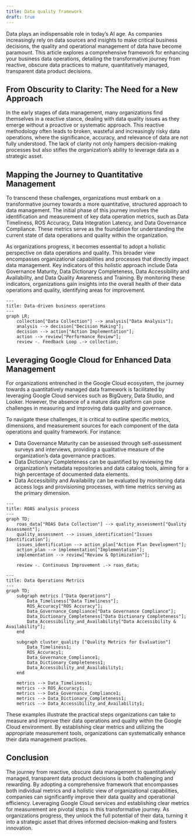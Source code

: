 ```yaml
---
title: Data quality framework
draft: true
---
```


Data plays an indispensable role in today's AI age. As companies increasingly rely on data sources and insights to make critical business decisions, the quality and operational management of data have become paramount. This article explores a comprehensive framework for enhancing your business data operations, detailing the transformative journey from reactive, obscure data practices to mature, quantitatively managed, transparent data product decisions.

## From Obscurity to Clarity: The Need for a New Approach
In the early stages of data management, many organizations find themselves in a reactive stance, dealing with data quality issues as they emerge without a proactive or systematic approach. This reactive methodology often leads to broken, wasteful and increasingly risky data operations, where the significance, accuracy, and relevance of data are not fully understood. The lack of clarity not only hampers decision-making processes but also stifles the organization's ability to leverage data as a strategic asset.



## Mapping the Journey to Quantitative Management
To transcend these challenges, organizations must embark on a transformative journey towards a more quantitative, structured approach to data management. The initial phase of this journey involves the identification and measurement of key data operation metrics, such as Data Timeliness, ROS Accuracy, Data Integration Latency, and Data Governance Compliance. These metrics serve as the foundation for understanding the current state of data operations and quality within the organization.

As organizations progress, it becomes essential to adopt a holistic perspective on data operations and quality. This broader view encompasses organizational capabilities and processes that directly impact data management. Key indicators of this holistic approach include Data Governance Maturity, Data Dictionary Completeness, Data Accessibility and Availability, and Data Quality Awareness and Training. By monitoring these indicators, organizations gain insights into the overall health of their data operations and quality, identifying areas for improvement.

```mermaid
---
title: Data-driven business operations
---
graph LR;
    collection["Data Collection"] --> analysis["Data Analysis"];
    analysis --> decision["Decision Making"];
    decision --> action["Action Implementation"];
    action --> review["Performance Review"];
    review -. Feedback Loop .-> collection;
```

## Leveraging Google Cloud for Enhanced Data Management
For organizations entrenched in the Google Cloud ecosystem, the journey towards a quantitatively managed data framework is facilitated by leveraging Google Cloud services such as BigQuery, Data Studio, and Looker. However, the absence of a mature data platform can pose challenges in measuring and improving data quality and governance.

To navigate these challenges, it is critical to outline specific metrics, dimensions, and measurement sources for each component of the data operations and quality framework. For instance:

- Data Governance Maturity can be assessed through self-assessment surveys and interviews, providing a qualitative measure of the organization's data governance practices.
- Data Dictionary Completeness can be quantified by reviewing the organization's metadata repositories and data catalog tools, aiming for a high percentage of documented data elements.
- Data Accessibility and Availability can be evaluated by monitoring data access logs and provisioning processes, with time metrics serving as the primary dimension.

```mermaid
---
title: ROAS analysis process
---
graph TD;
    roas_data["ROAS Data Collection"] --> quality_assessment["Quality Assessment"];
    quality_assessment --> issues_identification["Issues Identification"];
    issues_identification --> action_plan["Action Plan Development"];
    action_plan --> implementation["Implementation"];
    implementation --> review["Review & Optimization"];

    review -. Continuous Improvement .-> roas_data;
```

```mermaid
---
title: Data Operations Metrics
---
graph TD;
    subgraph metrics ["Data Operations"]
        Data_Timeliness["Data Timeliness"];
        ROS_Accuracy["ROS Accuracy"];
        Data_Governance_Compliance["Data Governance Compliance"];
        Data_Dictionary_Completeness["Data Dictionary Completeness"];
        Data_Accessibility_and_Availability["Data Accessibility & Availability"];
    end

    subgraph cluster_quality ["Quality Metrics for Evaluation"]
        Data_Timeliness1;
        ROS_Accuracy1;
        Data_Governance_Compliance1;
        Data_Dictionary_Completeness1;
        Data_Accessibility_and_Availability1;
    end

    metrics --> Data_Timeliness1;
    metrics --> ROS_Accuracy1;
    metrics --> Data_Governance_Compliance1;
    metrics --> Data_Dictionary_Completeness1;
    metrics --> Data_Accessibility_and_Availability1;
```

These examples illustrate the practical steps organizations can take to measure and improve their data operations and quality within the Google Cloud environment. By establishing clear metrics and utilizing the appropriate measurement tools, organizations can systematically enhance their data management practices.

## Conclusion
The journey from reactive, obscure data management to quantitatively managed, transparent data product decisions is both challenging and rewarding. By adopting a comprehensive framework that encompasses both individual metrics and a holistic view of organizational capabilities, companies can significantly improve their data quality and operational efficiency. Leveraging Google Cloud services and establishing clear metrics for measurement are pivotal steps in this transformative journey. As organizations progress, they unlock the full potential of their data, turning it into a strategic asset that drives informed decision-making and fosters innovation.



